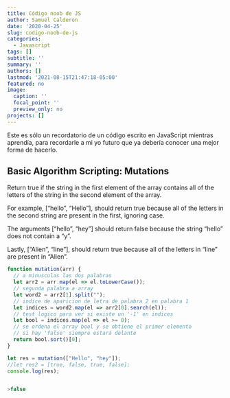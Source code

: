 ```yaml
---
title: Código noob de JS
author: Samuel Calderon
date: '2020-04-25'
slug: codigo-noob-de-js
categories:
  - Javascript
tags: []
subtitle: ''
summary: ''
authors: []
lastmod: '2021-08-15T21:47:18-05:00'
featured: no
image:
  caption: ''
  focal_point: ''
  preview_only: no
projects: []
---
```


Este es sólo un recordatorio de un código escrito en JavaScript mientras aprendía, para recordarle a mi yo futuro que ya debería conocer una mejor forma de hacerlo.

## Basic Algorithm Scripting: Mutations

Return true if the string in the first element of the array contains all of the letters of the string in the second element of the array.

For example, ["hello", "Hello"], should return true because all of the letters in the second string are present in the first, ignoring case.

The arguments ["hello", "hey"] should return false because the string "hello" does not contain a "y".

Lastly, ["Alien", "line"], should return true because all of the letters in "line" are present in "Alien".

```js
function mutation(arr) {
  // a minusculas las dos palabras
  let arr2 = arr.map(el => el.toLowerCase());
  // segunda palabra a array
  let word2 = arr2[1].split("");
  // indice de aparicion de letra de palabra 2 en palabra 1
  let indices = word2.map(el => arr2[0].search(el));
  // test logico para ver si existe un '-1' en indices
  let bool = indices.map(el => el >= 0);
  // se ordena el array bool y se obtiene el primer elemento
  // si hay 'false' siempre estará delante
  return bool.sort()[0];
}

let res = mutation(["Hello", "hey"]);
//let res2 = [true, false, true, false];
console.log(res);


>false
```
